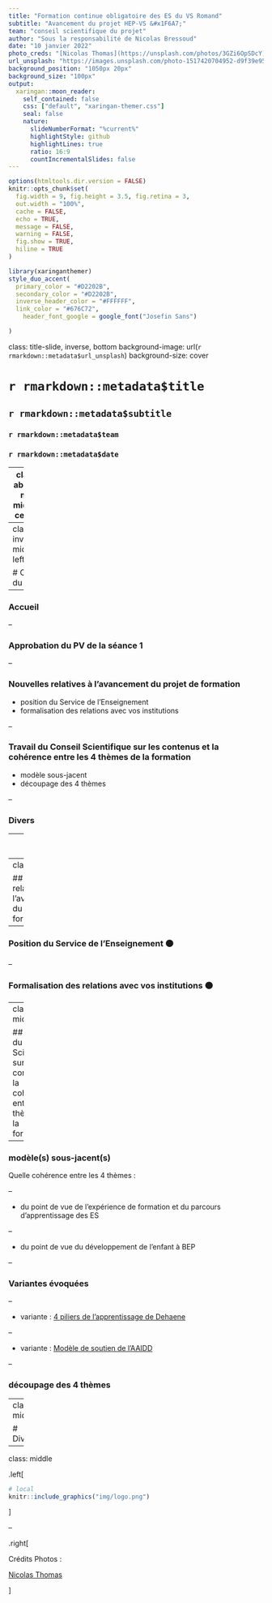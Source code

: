 ```yaml
---
title: "Formation continue obligatoire des ES du VS Romand"
subtitle: "Avancement du projet HEP-VS &#x1F6A7;"  
team: "conseil scientifique du projet"
author: "Sous la responsabilité de Nicolas Bressoud"
date: "10 janvier 2022"
photo_creds: "[Nicolas Thomas](https://unsplash.com/photos/3GZi6OpSDcY)" 
url_unsplash: "https://images.unsplash.com/photo-1517420704952-d9f39e95b43e?ixlib=rb-1.2.1&ixid=MnwxMjA3fDB8MHxwaG90by1wYWdlfHx8fGVufDB8fHx8&auto=format&fit=crop&w=2940&q=80"
background_position: "1050px 20px"
background_size: "100px"
output:
  xaringan::moon_reader:
    self_contained: false
    css: ["default", "xaringan-themer.css"]
    seal: false
    nature:
      slideNumberFormat: "%current%"
      highlightStyle: github
      highlightLines: true
      ratio: 16:9
      countIncrementalSlides: false
---
```


```r
options(htmltools.dir.version = FALSE)
knitr::opts_chunk$set(
  fig.width = 9, fig.height = 3.5, fig.retina = 3,
  out.width = "100%",
  cache = FALSE,
  echo = TRUE,
  message = FALSE,
  warning = FALSE,
  fig.show = TRUE,
  hiline = TRUE
)
```

```r
library(xaringanthemer)
style_duo_accent(
  primary_color = "#D2202B",
  secondary_color = "#D2202B",
  inverse_header_color = "#FFFFFF",
  link_color = "#676C72",
    header_font_google = google_font("Josefin Sans")

)
```

class: title-slide, inverse, bottom
background-image: url(`r rmarkdown::metadata$url_unsplash`)
background-size: cover

# `r rmarkdown::metadata$title`

## `r rmarkdown::metadata$subtitle`

### `r rmarkdown::metadata$team`

### `r rmarkdown::metadata$date`

---
class: about-me, middle, center


<img style="border-radius: 50%;" src="https://pbs.twimg.com/profile_images/1300813855183065100/-Rd3mskJ.jpg" width="150px"/>

## Formation continue HEP-VS

[`r icons::fontawesome("link")` Espace Teams du projet](https://teams.microsoft.com/l/team/19%3a8hSifiHR96Z6lfbhzdYt1xp3qiP-67mxr8Csh9dxnLM1%40thread.tacv2/conversations?groupId=5747d26d-b680-4386-abf2-965b3f532137&tenantId=5836f016-62a4-4d3b-a32c-4623b49c8e34)</br>
---
class: inverse, middle left

# Ordre du jour

--

### Accueil

--

### Approbation du PV de la séance 1

--

### Nouvelles relatives à l'avancement du projet de formation

- position du Service de l'Enseignement
- formalisation des relations avec vos institutions

--

### Travail du Conseil Scientifique sur les contenus et la cohérence entre les 4 thèmes de la formation 

- modèle sous-jacent
- découpage des 4 thèmes

--

### Divers

---
class: middle

# Approbation du PV de la séance 1

---
class: middle

## Nouvelles relatives à l'avancement du projet de formation

--

### Position du Service de l'Enseignement &#x1F7E0;

--

### Formalisation des relations avec vos institutions &#x1F7E0;

---
class: middle

## Travail du Conseil Scientifique sur les contenus et la cohérence entre les 4 thèmes de la formation 

--

### modèle(s) sous-jacent(s)

Quelle cohérence entre les 4 thèmes :

--

- du point de vue de l'expérience de formation et du parcours d'apprentissage des ES

--

- du point de vue du développement de l'enfant à BEP

--

### Variantes évoquées

--

- variante : [4 piliers de l'apprentissage de Dehaene](http://parisinnovationreview.com/article/les-quatre-piliers-de-lapprentissage-stanislas-dehaene)

--

- variante : [Modèle de soutien de l'AAIDD](https://www.aaidd.org)

--

### découpage des 4 thèmes

---
class: middle

# Divers
---

class: middle

.left[

```r
# local
knitr::include_graphics("img/logo.png")
```

]

--

.right[

Crédits Photos :

[Nicolas Thomas](https://unsplash.com/photos/3GZi6OpSDcY)

]

